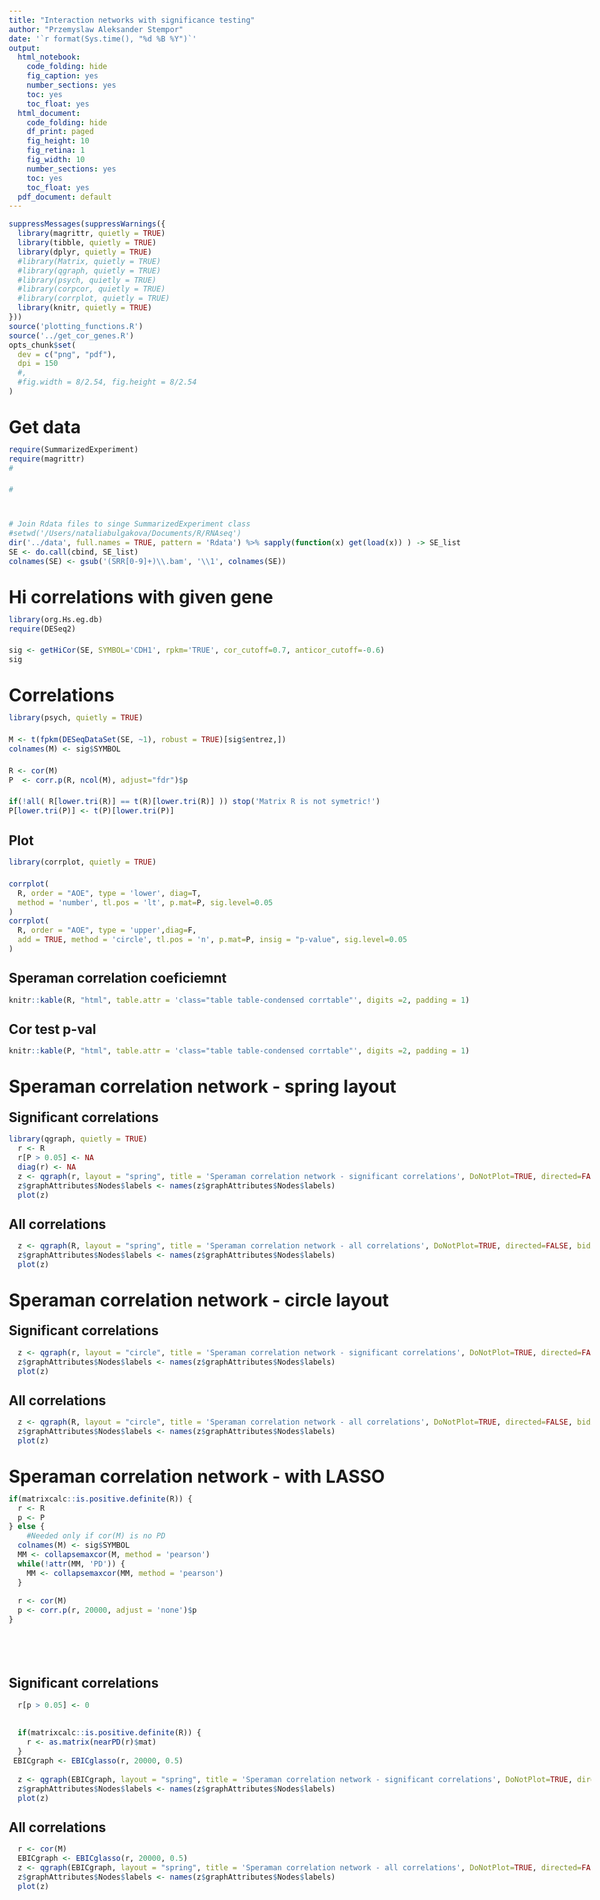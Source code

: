 ```yaml
---
title: "Interaction networks with significance testing"
author: "Przemyslaw Aleksander Stempor"
date: '`r format(Sys.time(), "%d %B %Y")`'
output:
  html_notebook:
    code_folding: hide
    fig_caption: yes
    number_sections: yes
    toc: yes
    toc_float: yes
  html_document:
    code_folding: hide
    df_print: paged
    fig_height: 10
    fig_retina: 1
    fig_width: 10
    number_sections: yes
    toc: yes
    toc_float: yes
  pdf_document: default
---
```


```r
suppressMessages(suppressWarnings({
  library(magrittr, quietly = TRUE)
  library(tibble, quietly = TRUE)
  library(dplyr, quietly = TRUE)
  #library(Matrix, quietly = TRUE)
  #library(qgraph, quietly = TRUE)
  #library(psych, quietly = TRUE)
  #library(corpcor, quietly = TRUE)
  #library(corrplot, quietly = TRUE)
  library(knitr, quietly = TRUE)
}))
source('plotting_functions.R')
source('../get_cor_genes.R')
opts_chunk$set(
  dev = c("png", "pdf"), 
  dpi = 150
  #,
  #fig.width = 8/2.54, fig.height = 8/2.54
)

```


<style>
  table.corrtable td:nth-child(1){
      font-weight: bold;
  }
  body {
    max-width: 100%;
    margin: auto;
    padding: 1em;
    line-height: 20px ; 
  } 
  div.main-container {
    max-width: 100%;
  }
</style>


# Get data 

```r
require(SummarizedExperiment)
require(magrittr)
#

#


# Join Rdata files to singe SummarizedExperiment class
#setwd('/Users/nataliabulgakova/Documents/R/RNAseq')
dir('../data', full.names = TRUE, pattern = 'Rdata') %>% sapply(function(x) get(load(x)) ) -> SE_list
SE <- do.call(cbind, SE_list)
colnames(SE) <- gsub('(SRR[0-9]+)\\.bam', '\\1', colnames(SE))
```


# Hi correlations with given gene {.tabset .tabset-fade .tabset-pills}


```r
library(org.Hs.eg.db)
require(DESeq2)

sig <- getHiCor(SE, SYMBOL='CDH1', rpkm='TRUE', cor_cutoff=0.7, anticor_cutoff=-0.6)
sig

```


# Correlations {.tabset .tabset-fade .tabset-pills}


```r
library(psych, quietly = TRUE)

M <- t(fpkm(DESeqDataSet(SE, ~1), robust = TRUE)[sig$entrez,])
colnames(M) <- sig$SYMBOL

R <- cor(M)
P  <- corr.p(R, ncol(M), adjust="fdr")$p

if(!all( R[lower.tri(R)] == t(R)[lower.tri(R)] )) stop('Matrix R is not symetric!')
P[lower.tri(P)] <- t(P)[lower.tri(P)]


```

## Plot

```r
library(corrplot, quietly = TRUE)

corrplot(
  R, order = "AOE", type = 'lower', diag=T, 
  method = 'number', tl.pos = 'lt', p.mat=P, sig.level=0.05
)
corrplot(
  R, order = "AOE", type = 'upper',diag=F, 
  add = TRUE, method = 'circle', tl.pos = 'n', p.mat=P, insig = "p-value", sig.level=0.05
)
```

## Speraman correlation coeficiemnt
```r
knitr::kable(R, "html", table.attr = 'class="table table-condensed corrtable"', digits =2, padding = 1)
```

## Cor test p-val
```r
knitr::kable(P, "html", table.attr = 'class="table table-condensed corrtable"', digits =2, padding = 1)
```



# Speraman correlation network - spring layout {.tabset .tabset-fade .tabset-pills}

## Significant correlations
```r
library(qgraph, quietly = TRUE)
  r <- R
  r[P > 0.05] <- NA 
  diag(r) <- NA
  z <- qgraph(r, layout = "spring", title = 'Speraman correlation network - significant correlations', DoNotPlot=TRUE, directed=FALSE, bidirectional=TRUE)
  z$graphAttributes$Nodes$labels <- names(z$graphAttributes$Nodes$labels)
  plot(z)
```

## All correlations
```r

  z <- qgraph(R, layout = "spring", title = 'Speraman correlation network - all correlations', DoNotPlot=TRUE, directed=FALSE, bidirectional=TRUE)
  z$graphAttributes$Nodes$labels <- names(z$graphAttributes$Nodes$labels)
  plot(z)
```



# Speraman correlation network - circle layout {.tabset .tabset-fade .tabset-pills}

## Significant correlations
```r
  z <- qgraph(r, layout = "circle", title = 'Speraman correlation network - significant correlations', DoNotPlot=TRUE, directed=FALSE, bidirectional=TRUE)
  z$graphAttributes$Nodes$labels <- names(z$graphAttributes$Nodes$labels)
  plot(z)
```

## All correlations
```r
  z <- qgraph(R, layout = "circle", title = 'Speraman correlation network - all correlations', DoNotPlot=TRUE, directed=FALSE, bidirectional=TRUE)
  z$graphAttributes$Nodes$labels <- names(z$graphAttributes$Nodes$labels)
  plot(z)
```



# Speraman correlation network - with LASSO {.tabset .tabset-fade .tabset-pills}

```r

if(matrixcalc::is.positive.definite(R)) {
  r <- R
  p <- P
} else {
    #Needed only if cor(M) is no PD
  colnames(M) <- sig$SYMBOL
  MM <- collapsemaxcor(M, method = 'pearson')
  while(!attr(MM, 'PD')) {
    MM <- collapsemaxcor(MM, method = 'pearson')
  }
  
  r <- cor(M)
  p <- corr.p(r, 20000, adjust = 'none')$p
}


  
```

## Significant correlations
```r


  r[p > 0.05] <- 0
 
  
  if(matrixcalc::is.positive.definite(R)) {
    r <- as.matrix(nearPD(r)$mat)
  }
 EBICgraph <- EBICglasso(r, 20000, 0.5)
  
  z <- qgraph(EBICgraph, layout = "spring", title = 'Speraman correlation network - significant correlations', DoNotPlot=TRUE, directed=FALSE, bidirectional=TRUE)
  z$graphAttributes$Nodes$labels <- names(z$graphAttributes$Nodes$labels)
  plot(z)
```

## All correlations
```r
  r <- cor(M)
  EBICgraph <- EBICglasso(r, 20000, 0.5)
  z <- qgraph(EBICgraph, layout = "spring", title = 'Speraman correlation network - all correlations', DoNotPlot=TRUE, directed=FALSE, bidirectional=TRUE)
  z$graphAttributes$Nodes$labels <- names(z$graphAttributes$Nodes$labels)
  plot(z)
```


